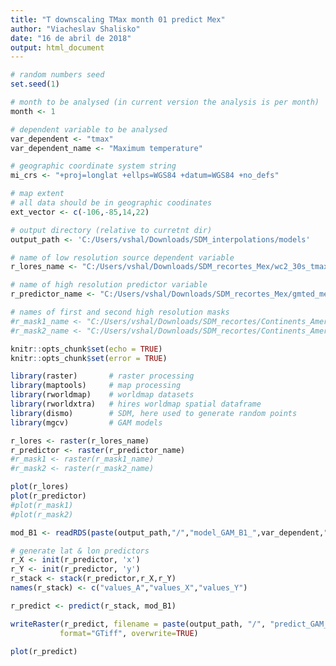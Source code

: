---
title: "T downscaling TMax month 01 predict Mex"
author: "Viacheslav Shalisko"
date: "16 de abril de 2018"
output: html_document
---


```{r set-variables}
# random numbers seed
set.seed(1)

# month to be analysed (in current version the analysis is per month)
month <- 1

# dependent variable to be analysed
var_dependent <- "tmax"
var_dependent_name <- "Maximum temperature"

# geographic coordinate system string
mi_crs <- "+proj=longlat +ellps=WGS84 +datum=WGS84 +no_defs"

# map extent
# all data should be in geographic coodinates
ext_vector <- c(-106,-85,14,22)

# output directory (relative to curretnt dir)
output_path <- 'C:/Users/vshal/Downloads/SDM_interpolations/models'

# name of low resolution source dependent variable
r_lores_name <- "C:/Users/vshal/Downloads/SDM_recortes_Mex/wc2_30s_tmax_01_Mex_F1.tif"

# name of high resolution predictor variable
r_predictor_name <- "C:/Users/vshal/Downloads/SDM_recortes_Mex/gmted_med075_Mex.tif"

# names of first and second high resolution masks
#r_mask1_name <- "C:/Users/vshal/Downloads/SDM_recortes/Continents_Amer_S1a.tif"
#r_mask2_name <- "C:/Users/vshal/Downloads/SDM_recortes/Continents_Amer_S2a.tif"

```

```{r load-libs}
knitr::opts_chunk$set(echo = TRUE)
knitr::opts_chunk$set(error = TRUE)

library(raster)       # raster processing
library(maptools)     # map processing
library(rworldmap)    # worldmap datasets
library(rworldxtra)   # hires worldmap spatial dataframe
library(dismo)        # SDM, here used to generate random points
library(mgcv)         # GAM models
```

```{r read-rasters, fig.width=12}
r_lores <- raster(r_lores_name)
r_predictor <- raster(r_predictor_name)
#r_mask1 <- raster(r_mask1_name)
#r_mask2 <- raster(r_mask2_name)

plot(r_lores)
plot(r_predictor)
#plot(r_mask1)
#plot(r_mask2)
```

```{r}
mod_B1 <- readRDS(paste(output_path,"/","model_GAM_B1_",var_dependent,"_m",month,".rds",sep=""))
```

```{r raster-predict, fig.width=12}
# generate lat & lon predictors
r_X <- init(r_predictor, 'x')
r_Y <- init(r_predictor, 'y')
r_stack <- stack(r_predictor,r_X,r_Y)
names(r_stack) <- c("values_A","values_X","values_Y")

r_predict <- predict(r_stack, mod_B1)

writeRaster(r_predict, filename = paste(output_path, "/", "predict_GAM_B1_", var_dependent, "_m", month, "_Mex.tif", sep=''), 
           format="GTiff", overwrite=TRUE)

plot(r_predict)
```


